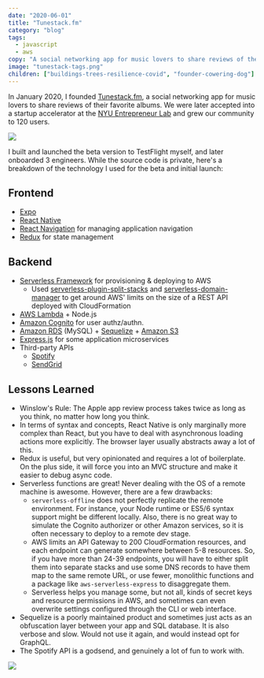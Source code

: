 ```yaml
---
date: "2020-06-01"
title: "Tunestack.fm"
category: "blog"
tags:
  - javascript
  - aws
copy: "A social networking app for music lovers to share reviews of their favorite albums."
image: "tunestack-tags.png"
children: ["buildings-trees-resilience-covid", "founder-cowering-dog"]
---
```


In January 2020, I founded [Tunestack.fm](https://tunestack.fm), a social networking app for music lovers to share reviews of their favorite albums. We were later accepted into a startup accelerator at the [NYU Entrepreneur Lab](https://entrepreneur.nyu.edu/) and grew our community to 120 users.

![](tunestack-3screens.jpg)

I built and launched the beta version to TestFlight myself, and later onboarded 3 engineers. While the source code is private, here's a breakdown of the technology I used for the beta and initial launch:

## Frontend
- [Expo](https://expo.io/)
- [React Native](https://reactnative.dev/)
- [React Navigation](https://reactnavigation.org/) for managing application navigation
- [Redux](https://redux.js.org/) for state management

## Backend
- [Serverless Framework](https://www.serverless.com/) for provisioning & deploying to AWS
  - Used [serverless-plugin-split-stacks](https://github.com/dougmoscrop/serverless-plugin-split-stacks) and [serverless-domain-manager](https://github.com/amplify-education/serverless-domain-manager) to get around AWS' limits on the size of a REST API deployed with CloudFormation
- [AWS Lambda](https://aws.amazon.com/lambda/) + Node.js
- [Amazon Cognito](https://aws.amazon.com/cognito/) for user authz/authn.
- [Amazon RDS](https://aws.amazon.com/rds/) (MySQL) + [Sequelize](https://sequelize.org/) + [Amazon S3](https://aws.amazon.com/s3/)
- [Express.js](https://expressjs.com/) for some application microservices
- Third-party APIs
  - [Spotify](https://developer.spotify.com/documentation/web-api/)
  - [SendGrid](https://sendgrid.com/docs/API_Reference/index.html)

## Lessons Learned
- Winslow's Rule: The Apple app review process takes twice as long as you think, no matter how long you think.
- In terms of syntax and concepts, React Native is only marginally more complex than React, but you have to deal with asynchronous loading actions more explicitly. The browser layer usually abstracts away a lot of this.
- Redux is useful, but very opinionated and requires a lot of boilerplate. On the plus side, it will force you into an MVC structure and make it easier to debug async code.
- Serverless functions are great! Never dealing with the OS of a remote machine is awesome. However, there are a few drawbacks:
  - `serverless-offline` does not perfectly replicate the remote environment. For instance, your Node runtime or ES5/6 syntax support might be different locally. Also, there is no great way to simulate the Cognito authorizer or other Amazon services, so it is often necessary to deploy to a remote dev stage.
  - AWS limits an API Gateway to 200 CloudFormation resources, and each endpoint can generate somewhere between 5-8 resources. So, if you have more than 24-39 endpoints, you will have to either split them into separate stacks and use some DNS records to have them map to the same remote URL, or use fewer, monolithic functions and a package like `aws-serverless-express` to disaggregate them.
  - Serverless helps you manage some, but not all, kinds of secret keys and resource permissions in AWS, and sometimes can even overwrite settings configured through the CLI or web interface.
- Sequelize is a poorly maintained product and sometimes just acts as an obfuscation layer between your app and SQL database. It is also verbose and slow. Would not use it again, and would instead opt for GraphQL.
- The Spotify API is a godsend, and genuinely a lot of fun to work with.

![](tunestack-tags.png)
